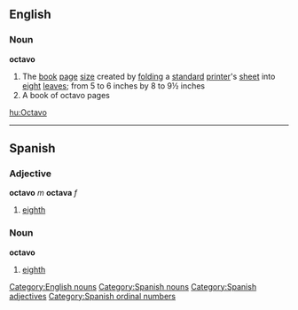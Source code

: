 ==English==
===Noun===
'''octavo'''
#The [[book]] [[page]] [[size]] created by [[folding]] a [[standard]] [[printer]]'s [[sheet]] into [[eight]] [[leaves]]; from 5 to 6 inches by 8 to 9½ inches
#A book of octavo pages
[[Category:English nouns]]

[[hu:Octavo]]
----
== Spanish ==
=== Adjective ===
'''octavo''' ''m'' '''octava''' ''f''
# [[eighth]]

=== Noun ===
'''octavo'''
# [[eighth]]


[[Category:Spanish nouns]]
[[Category:Spanish adjectives]]
[[Category:Spanish ordinal numbers]]